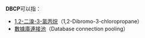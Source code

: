 '''DBCP'''可以指：
*[[1,2-二溴-3-氯丙烷|1,2-二溴-3-氯丙烷]]（1,2-Dibromo-3-chloropropane）
*[[數據庫連接池|數據庫連接池]]（Database connection pooling）

{{disambig|Cat=四字拉丁字母缩写消歧义}}